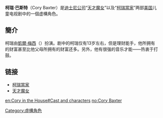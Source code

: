 {{expand|time=2012-09-29T07:30:17+00:00}}
{{Unreferenced|time=2019-06-17}}
'''柯瑞·巴斯特'''（Cory Baxter）是[[迪士尼公司|迪士尼公司]]“[[天才魔女|天才魔女]]”以及“[[柯瑞當家|柯瑞當家]]”两部[[美国|美国]]儿童电视剧中的一個虚構角色。
== 簡介 ==
柯瑞由[[凱爾·梅西|凱爾·梅西]]（{{link-en|Kyle Massey}}）扮演。剧中的柯瑞仅有13岁左右，但是理财能手，他所拥有的财富甚至比他父母所拥有的财富还多。另外，他有很强的音乐才能——热衷于打鼓。
== 链接 ==
*[[柯瑞當家|柯瑞當家]]
*[[天才魔女|天才魔女]]

[[Category:虛構角色|Category:虛構角色]]
{{Fict-char-stub}}
[[en:Cory_in_the_House#Cast_and_characters|en:Cory in the House#Cast and characters]]
[[no:Cory_Baxter|no:Cory Baxter]]